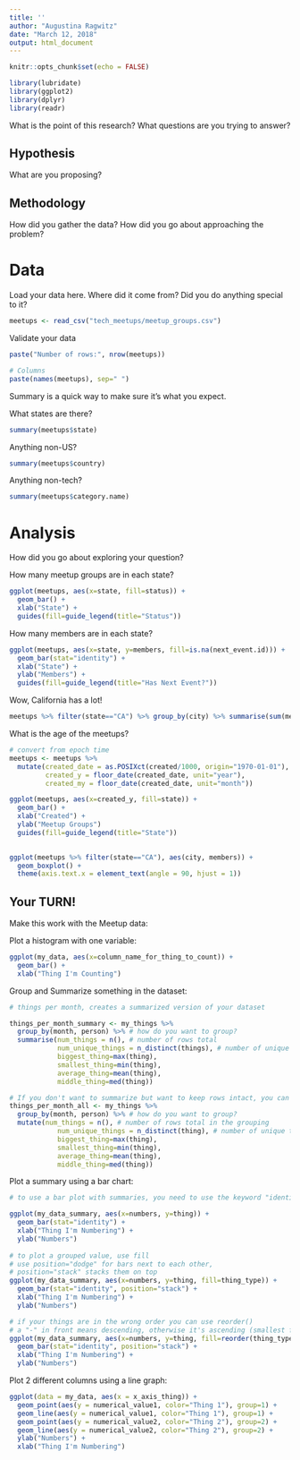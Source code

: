 ```yaml
---
title: ''
author: "Augustina Ragwitz"
date: "March 12, 2018"
output: html_document
---
```


```r
knitr::opts_chunk$set(echo = FALSE)
```

```r
library(lubridate)
library(ggplot2)
library(dplyr)
library(readr)
```



What is the point of this research? What questions are you trying to answer?

## Hypothesis

What are you proposing?

## Methodology

How did you gather the data? How did you go about approaching the problem?

# Data

Load your data here. Where did it come from? Did you do anything special to it?

```r
meetups <- read_csv("tech_meetups/meetup_groups.csv")
```

Validate your data
```r

paste("Number of rows:", nrow(meetups))

# Columns
paste(names(meetups), sep=" ")
```

Summary is a quick way to make sure it's what you expect.

What states are there?
```r
summary(meetups$state)
```

Anything non-US?
```r
summary(meetups$country)
```

Anything non-tech?
```r
summary(meetups$category.name)
```

# Analysis

How did you go about exploring your question?

How many meetup groups are in each state?

```r
ggplot(meetups, aes(x=state, fill=status)) +
  geom_bar() +
  xlab("State") +
  guides(fill=guide_legend(title="Status"))
```

How many members are in each state?

```r
ggplot(meetups, aes(x=state, y=members, fill=is.na(next_event.id))) +
  geom_bar(stat="identity") +
  xlab("State") +
  ylab("Members") +
  guides(fill=guide_legend(title="Has Next Event?"))
```

Wow, California has a lot!

```r
meetups %>% filter(state=="CA") %>% group_by(city) %>% summarise(sum(members))
```

What is the age of the meetups?

```r
# convert from epoch time
meetups <- meetups %>%
  mutate(created_date = as.POSIXct(created/1000, origin="1970-01-01"),
         created_y = floor_date(created_date, unit="year"),
         created_my = floor_date(created_date, unit="month"))
```


```r
ggplot(meetups, aes(x=created_y, fill=state)) +
  geom_bar() +
  xlab("Created") +
  ylab("Meetup Groups")
  guides(fill=guide_legend(title="State"))
  
```


```r
ggplot(meetups %>% filter(state=="CA"), aes(city, members)) +
  geom_boxplot() +
  theme(axis.text.x = element_text(angle = 90, hjust = 1))
```

## Your TURN!

Make this work with the Meetup data:

Plot a histogram with one variable:

```r
ggplot(my_data, aes(x=column_name_for_thing_to_count)) +
  geom_bar() +
  xlab("Thing I'm Counting")
```

Group and Summarize something in the dataset:

```r
# things per month, creates a summarized version of your dataset

things_per_month_summary <- my_things %>%
  group_by(month, person) %>% # how do you want to group?
  summarise(num_things = n(), # number of rows total
			num_unique_things = n_distinct(things), # number of unique things (doesn't count repeats)
            biggest_thing=max(thing),
			smallest_thing=min(thing),
			average_thing=mean(thing),
			middle_thing=med(thing))

# If you don't want to summarize but want to keep rows intact, you can use "mutate" instead
things_per_month_all <- my_things %>%
  group_by(month, person) %>% # how do you want to group?
  mutate(num_things = n(), # number of rows total in the grouping
			num_unique_things = n_distinct(thing), # number of unique things (doesn't count repeats)
            biggest_thing=max(thing),
			smallest_thing=min(thing),
			average_thing=mean(thing),
			middle_thing=med(thing))
```

Plot a summary using a bar chart:

```r
# to use a bar plot with summaries, you need to use the keyword "identity"

ggplot(my_data_summary, aes(x=numbers, y=thing)) +
  geom_bar(stat="identity") +
  xlab("Thing I'm Numbering") +
  ylab("Numbers")
	   
# to plot a grouped value, use fill
# use position="dodge" for bars next to each other, 
# position="stack" stacks them on top
ggplot(my_data_summary, aes(x=numbers, y=thing, fill=thing_type)) +
  geom_bar(stat="identity", position="stack") +
  xlab("Thing I'm Numbering") +
  ylab("Numbers") 

# if your things are in the wrong order you can use reorder()
# a "-" in front means descending, otherwise it's ascending (smallest first)
ggplot(my_data_summary, aes(x=numbers, y=thing, fill=reorder(thing_type, -num_things))) +
  geom_bar(stat="identity", position="stack") +
  xlab("Thing I'm Numbering") +
  ylab("Numbers")  
```


Plot 2 different columns using a line graph:

```r
ggplot(data = my_data, aes(x = x_axis_thing)) +
  geom_point(aes(y = numerical_value1, color="Thing 1"), group=1) +
  geom_line(aes(y = numerical_value1, color="Thing 1"), group=1) +
  geom_point(aes(y = numerical_value2, color="Thing 2"), group=2) +
  geom_line(aes(y = numerical_value2, color="Thing 2"), group=2) +
  ylab("Numbers") +
  xlab("Thing I'm Numbering")
```